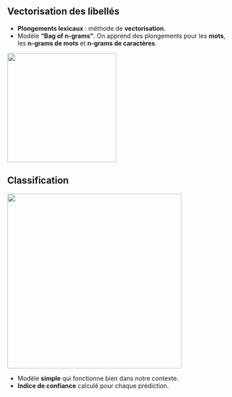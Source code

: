 ## Vectorisation des libellés

- [**Plongements lexicaux**]{.orange} : méthode de [**vectorisation**]{.blue2}.
- Modèle [**"Bag of n-grams"**]{.orange}. On apprend des plongements pour les [**mots**]{.blue2}, les [**n-grams de mots**]{.blue2} et [**n-grams de caractères**]{.blue2}.

![](../img/n-grams.png){height="250" fig-align="center"}

## Classification

![](../img/fastText_desc_ape.png){height="400" fig-align="center"}

- Modèle [**simple**]{.orange} qui fonctionne bien dans notre contexte.
- [**Indice de confiance**]{.orange} calculé pour chaque prédiction.
